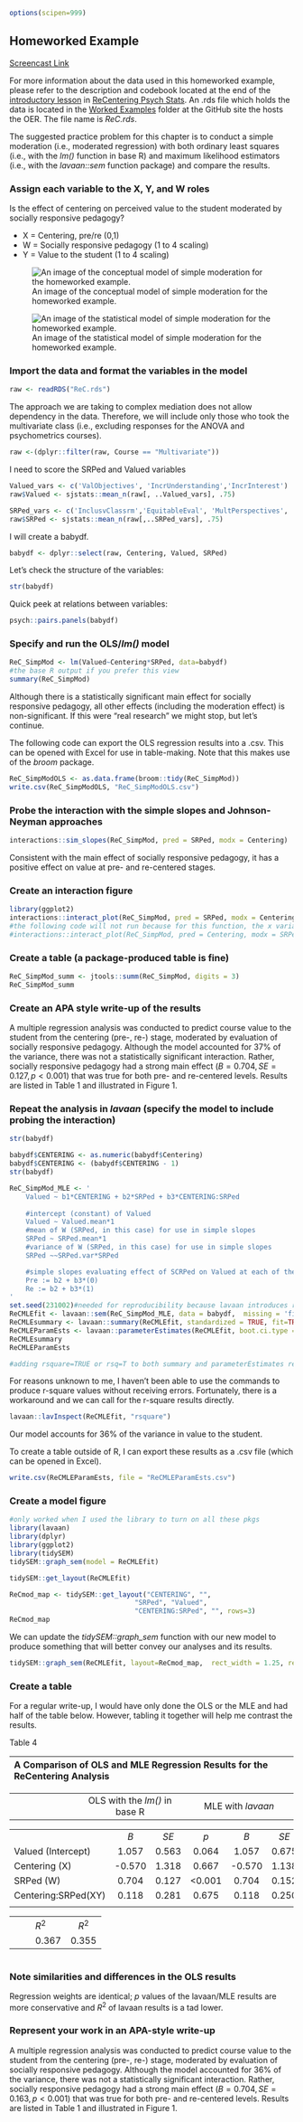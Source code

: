 ```r
options(scipen=999)
```

## Homeworked Example
[Screencast Link](https://youtu.be/wOv4YONNytQ)

For more information about the data used in this homeworked example, please refer to the description and codebook located at the end of the [introductory lesson](https://lhbikos.github.io/ReCenterPsychStats/ReCintro.html#introduction-to-the-data-set-used-for-homeworked-examples) in [ReCentering Psych Stats](https://lhbikos.github.io/ReCenterPsychStats/). An .rds file which holds the data is located in the [Worked Examples](https://github.com/lhbikos/ReC_MultivModel/tree/main/Worked_Examples) folder at the GitHub site the hosts the OER. The file name is *ReC.rds*.

The suggested practice problem for this chapter is to conduct a simple moderation (i.e., moderated regression) with both ordinary least squares (i.e., with the *lm()* function in base R) and maximum likelihood estimators (i.e., with the *lavaan::sem* function package) and compare the results. 

### Assign each variable to the X, Y, and W roles {-}  

Is the effect of centering on perceived value to the student moderated by socially responsive pedagogy?

* X = Centering, pre/re (0,1)
* W = Socially responsive pedagogy (1 to 4 scaling)
* Y = Value to the student (1 to 4 scaling)

![An image of the conceptual model of simple moderation for the homeworked example.](Worked_Examples/images/HW_SimpMod1.png)

![An image of the statistical model of simple moderation for the homeworked example.](Worked_Examples/images/HW_SimpMod2.png)

### Import the data and format the variables in the model  {-}

```r
raw <- readRDS("ReC.rds")
```

The approach we are taking to complex mediation does not allow dependency in the data. Therefore, we will include only those who took the multivariate class (i.e., excluding responses for the ANOVA and psychometrics courses).
```r
raw <-(dplyr::filter(raw, Course == "Multivariate"))
```

I need to score the SRPed and Valued variables

```r
Valued_vars <- c('ValObjectives', 'IncrUnderstanding','IncrInterest')  
raw$Valued <- sjstats::mean_n(raw[, ..Valued_vars], .75)

SRPed_vars <- c('InclusvClassrm','EquitableEval', 'MultPerspectives', 'DEIintegration')  
raw$SRPed <- sjstats::mean_n(raw[,..SRPed_vars], .75)
```


I will create a babydf.

```r
babydf <- dplyr::select(raw, Centering, Valued, SRPed)
```

Let's check the structure of the variables:

```r
str(babydf)
```
Quick peek at relations between variables:

```r
psych::pairs.panels(babydf)
```



### Specify and run the OLS/*lm()* model {-} 

```r
ReC_SimpMod <- lm(Valued~Centering*SRPed, data=babydf)
#the base R output if you prefer this view
summary(ReC_SimpMod) 
```


Although there is a statistically significant main effect for socially responsive pedagogy, all other effects (including the moderation effect) is non-significant. If this were "real research" we might stop, but let's continue.

The following code can export the OLS regression results into a .csv. This can be opened with Excel for use in table-making. Note that this makes use of the *broom* package.
```r
ReC_SimpModOLS <- as.data.frame(broom::tidy(ReC_SimpMod))
write.csv(ReC_SimpModOLS, "ReC_SimpModOLS.csv")
```

### Probe the interaction with the simple slopes and Johnson-Neyman approaches {-}

```r
interactions::sim_slopes(ReC_SimpMod, pred = SRPed, modx = Centering)
```
Consistent with the main effect of socially responsive pedagogy, it has a positive effect on value at pre- and re-centered stages.

### Create an interaction figure {-}

```r
library(ggplot2)
interactions::interact_plot(ReC_SimpMod, pred = SRPed, modx = Centering) + ylim(1, 5)
#the following code will not run because for this function, the x variable cannot be a factor
#interactions::interact_plot(ReC_SimpMod, pred = Centering, modx = SRPed)
``` 
### Create a table (a package-produced table is fine) {-} 

```r
ReC_SimpMod_summ <- jtools::summ(ReC_SimpMod, digits = 3)
ReC_SimpMod_summ
```

### Create an APA style write-up of the results {-}  

A multiple regression analysis was conducted to predict course value to the student from the centering (pre-, re-) stage, moderated by evaluation of socially responsive pedagogy. Although the model accounted for 37% of the variance, there was not a statistically significant interaction. Rather, socially responsive pedagogy had a strong main effect $(B = 0.704, SE = 0.127, p < 0.001)$ that was true for both pre- and re-centered levels. Results are listed in Table 1 and illustrated in Figure 1.  

### Repeat the analysis in *lavaan* (specify the model to include probing the interaction) {-} 

```r
str(babydf)
```


```r
babydf$CENTERING <- as.numeric(babydf$Centering)
babydf$CENTERING <- (babydf$CENTERING - 1)
str(babydf)

```


```r
ReC_SimpMod_MLE <- '
    Valued ~ b1*CENTERING + b2*SRPed + b3*CENTERING:SRPed
    
    #intercept (constant) of Valued
    Valued ~ Valued.mean*1
    #mean of W (SRPed, in this case) for use in simple slopes
    SRPed ~ SRPed.mean*1
    #variance of W (SRPed, in this case) for use in simple slopes
    SRPed ~~SRPed.var*SRPed

    #simple slopes evaluating effect of SCRPed on Valued at each of the levels of centering
    Pre := b2 + b3*(0)
    Re := b2 + b3*(1)
'
set.seed(231002)#needed for reproducibility because lavaan introduces randomness in calculations
ReCMLEfit <- lavaan::sem(ReC_SimpMod_MLE, data = babydf,  missing = 'fiml', se = "bootstrap", bootstrap = 1000)
ReCMLEsummary <- lavaan::summary(ReCMLEfit, standardized = TRUE, fit=TRUE, ci=TRUE)    
ReCMLEParamEsts <- lavaan::parameterEstimates(ReCMLEfit, boot.ci.type = "bca.simple", standardized=TRUE)
ReCMLEsummary
ReCMLEParamEsts

#adding rsquare=TRUE or rsq=T to both summary and parameterEstimates resulted in an error related to missing values in row names; could not find a solution
```

For reasons unknown to me, I haven't been able to use the commands to produce r-square values without receiving errors. Fortunately, there is a workaround and we can call for the r-square results directly.
```r
lavaan::lavInspect(ReCMLEfit, "rsquare")
```
Our model accounts for 36% of the variance in value to the student.

To create a table outside of R, I can export these results as a .csv file (which can be opened in Excel).

```r
write.csv(ReCMLEParamEsts, file = "ReCMLEParamEsts.csv")
```

### Create a model figure {-} 

```r
#only worked when I used the library to turn on all these pkgs
library(lavaan)
library(dplyr)
library(ggplot2)
library(tidySEM)
tidySEM::graph_sem(model = ReCMLEfit)
```

```r
tidySEM::get_layout(ReCMLEfit)
```
```r
ReCmod_map <- tidySEM::get_layout("CENTERING", "", 
                               "SRPed", "Valued", 
                               "CENTERING:SRPed", "", rows=3)
ReCmod_map
```
We can update the *tidySEM::graph_sem* function with our new model to produce something that will better convey our analyses and its results.
```r
tidySEM::graph_sem(ReCMLEfit, layout=ReCmod_map,  rect_width = 1.25, rect_height = 1.25, spacing_x = 2, spacing_y = 3, text_size = 4.25)
```

### Create a table {-} 

For a regular write-up, I would have only done the OLS or the MLE and had half of the table below. However, tabling it together will help me contrast the results.

Table 4  

|A Comparison of OLS and MLE Regression Results for the ReCentering Analysis
|:-------------------------------------------------------------------------------------|

|                         
|:------------------:|:------------------------------:|:------------------------------:|
|                    |OLS with the *lm()* in base R   |MLE with *lavaan*               |

|
|:-------------------|:--------:|:--------:|:--------:|:--------:|:--------:|:--------:|
|                    |$B$       |$SE$      |$p$       |$B$       |$SE$      |$p$       |
|Valued (Intercept)  |1.057	    |0.563	   |0.064     |1.057	   |0.675	    |0.118     |
|Centering (X)       |-0.570	  |1.318	   |0.667     |-0.570	   |1.138	    |0.616     |
|SRPed (W)           |0.704	    |0.127	   |<0.001    |0.704 	   |0.152	    |<0.001    |
|Centering:SRPed(XY) |0.118	    |0.281	   |0.675     |0.118	   |0.250	    |0.635     |
 |

|
|:-------------------|:-------------------------------|:------------------------------:|
|                    |$R^2$                           |$R^2$                           |
|                    |0.367                           | 0.355 

|
|--------------------------------------------------------------------------------------|

### Note similarities and differences in the OLS results  

Regression weights are identical; *p* values of the lavaan/MLE results are more conservative and $R^2$ of lavaan results is a tad lower.

### Represent your work in an APA-style write-up {-}    

A multiple regression analysis was conducted to predict course value to the student from the centering (pre-, re-) stage, moderated by evaluation of socially responsive pedagogy. Although the model accounted for 36% of the variance, there was not a statistically significant interaction. Rather, socially responsive pedagogy had a strong main effect $(B = 0.704, SE = 0.163, p < 0.001)$ that was true for both pre- and re-centered levels. Results are listed in Table 1 and illustrated in Figure 1.  



